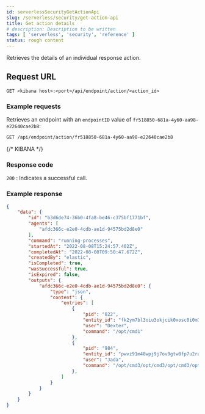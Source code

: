 ```yaml
---
id: serverlessSecurityGetActionApi
slug: /serverless/security/get-action-api
title: Get action details
# description: Description to be written
tags: [ 'serverless', 'security', 'reference' ]
status: rough content
---
```



<RoughContent />

<div id="get-action-api"></div>

Retrieves the details of an individual response action.

## Request URL

`GET <kibana host>:<port>/api/endpoint/action/<action_id>`

### Example requests

Retrieves an endpoint with an `endpointID` value of `fr518850-681a-4y60-aa98-e22640cae2b8`:

```sh
GET /api/endpoint/action/fr518850-681a-4y60-aa98-e22640cae2b8
```
{/* KIBANA */}

### Response code

`200` 
    : Indicates a successful call.

### Example response

```json
{
    "data": {
        "id": "b3d6de74-36b0-4fa8-be46-c375bf1771bf",
        "agents": [
            "afdc366c-e2e0-4cdb-ae1d-94575bd2d8e0"
        ],
        "command": "running-processes",
        "startedAt": "2022-08-08T15:24:57.402Z",
        "completedAt": "2022-08-08T09:50:47.672Z",
        "createdBy": "elastic",
        "isCompleted": true,
        "wasSuccessful": true,
        "isExpired": false,
        "outputs": {
            "afdc366c-e2e0-4cdb-ae1d-94575bd2d8e0": {
                "type": "json",
                "content": {
                    "entries": [
                        {
                            "pid": "822",
                            "entity_id": "fk2ym7bl3oiu3okjcik0xosc0i0m75x3eh49nu3uaqt4dqanjt",
                            "user": "Dexter",
                            "command": "/opt/cmd1"
                        },
                        {
                            "pid": "984",
                            "entity_id": "pwvz91m48wpj9j7ov9gtw8fp7u2rat4eu5ipte37hnhdcbi2pt",
                            "user": "Jada",
                            "command": "/opt/cmd3/opt/cmd3/opt/cmd3/opt/cmd3"
                        },
                    ]
                }
            }
        }
    }
}

```
